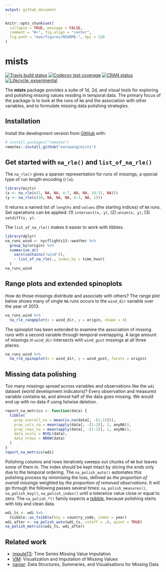 ```yaml
---
output: github_document
---
```


<!-- README.md is generated from README.Rmd. Please edit that file -->

```r
knitr::opts_chunk$set(
  collapse = TRUE, message = FALSE,
  comment = "#>", fig.align = "center",
  fig.path = "man/figures/README-", dpi = 120
)
```
# mists

<!-- badges: start -->
[![Travis build status](https://travis-ci.org/earowang/mists.svg?branch=master)](https://travis-ci.org/earowang/mists)
[![Codecov test coverage](https://codecov.io/gh/earowang/mists/branch/master/graph/badge.svg)](https://codecov.io/gh/earowang/mists?branch=master)
[![CRAN status](https://www.r-pkg.org/badges/version/mists)](https://cran.r-project.org/package=mists)
[![Lifecycle: experimental](https://img.shields.io/badge/lifecycle-experimental-orange.svg)](https://www.tidyverse.org/lifecycle/#experimental)
<!-- badges: end -->

The **mists** package provides a suite of 1d, 2d, and visual tools for exploring and polishing missing values residing in temporal data. The primary focus of the package is to look at the runs of `NA` and the association with other variables, and to formulate missing data polishing strategies.

## Installation

Install the development version from [GitHub](https://github.com/) with:

``` r
# install.packages("remotes")
remotes::install_github("earowang/mists")
```

## Get started with `na_rle()` and `list_of_na_rle()`

The `na_rle()` gives a sparser representation for runs of missings, a special type of run length encoding (`rle`).

```r
library(mists)
(x <- na_rle(c(1, NA, NA, 4:7, NA, NA, 10:15, NA)))
(y <- na_rle(c(10, NA, NA, NA, 6:3, NA, 1)))
```

It returns a named list of `lengths` and `values` (the starting indices) of `NA` runs. Set operations can be applied: (1) `intersect(x, y)`, (2) `union(x, y)`, (3) `setdiff(x, y)`.

The `list_of_na_rle()` makes it easier to work with tibbles. 

```r
library(dplyr)
na_runs_wind <- nycflights13::weather %>% 
  group_by(origin) %>% 
  summarise_at(
    vars(contains("wind")), 
    ~ list_of_na_rle(., index_by = time_hour)
  )
na_runs_wind
```

## Range plots and extended spinoplots

How do those missings distribute and associate with others? The range plot below shows many of single `NA` runs occurs to the `wind_dir` variable over the year of 2013.

```r
na_runs_wind %>% 
  na_rle_rangeplot(x = wind_dir, y = origin, shape = 4)
```

The spinoplot has been extended to examine the association of missing runs with a second variable through temporal overlapping. A large amount of missings in `wind_dir` intersects with `wind_gust` missings at all three places.

```r
na_runs_wind %>% 
  na_rle_spinoplot(x = wind_dir, y = wind_gust, facets = origin)
```

## Missing data polishing

Too many missings spread across variables and observations like the `wdi` dataset (world development indicators)? Every observation and measured variable contains `NA`, and almost half of the data goes missing. We would end up with no data if using listwise deletion.

```r
report_na_metrics <- function(data) {
  tibble(
    prop_overall_na = mean(is.na(data[, -(1:2)])),
    prop_cols_na = mean(apply(data[, -(1:2)], 2, anyNA)),
    prop_rows_na = mean(apply(data[, -(1:2)], 1, anyNA)),
    data_ncols = NCOL(data),
    data_nrows = NROW(data)
  )
}
report_na_metrics(wdi)
```

Polishing columns and rows iteratively sweeps out chunks of `NA` but leaves some of them in. The index should be kept intact by slicing the ends only due to the temporal ordering. The `na_polish_auto()` automates this polishing process by minimising the loss, defined as *the proportion of overall missings* weighted by *the proportion of removed observations*. It will go through the following passes several times: `na_polish_measures()`, `na_polish_key()`, `na_polish_index()` until a tolerance value close or equal to zero. The `na_polish_*()` family expects a [tsibble](http://tsibble.tidyverts.org), because polishing starts with tidy and clean data.

```r
wdi_ts <- wdi %>% 
  tsibble::as_tsibble(key = country_code, index = year)
wdi_after <- na_polish_auto(wdi_ts, cutoff = .8, quiet = TRUE)
na_polish_metrics(wdi_ts, wdi_after)
```

## Related work

* [imputeTS](http://steffenmoritz.github.io/imputeTS/): Time Series Missing Value Imputation
* [VIM](https://github.com/statistikat/VIM): Visualization and Imputation of Missing Values
* [naniar](http://naniar.njtierney.com): Data Structures, Summaries, and Visualisations for Missing Data
